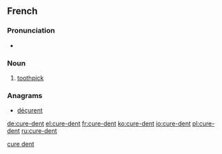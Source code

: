 ==French==
{{wikipedia|lang=fr}}
===Pronunciation===
* {{IPA|/kyʁ.dɑ̃/|lang=fr}}

===Noun===
{{fr-noun|m|current={{l/fr|cure}}-{{l/fr|dent}}|plural=cure-dents|sort=cure dent}}

# [[toothpick]] 

===Anagrams===
* [[déçurent#French|déçurent]]

[[Category:fr:Dental hygiene|cure dent]]

[[de:cure-dent]]
[[el:cure-dent]]
[[fr:cure-dent]]
[[ko:cure-dent]]
[[io:cure-dent]]
[[pl:cure-dent]]
[[ru:cure-dent]]
